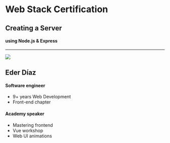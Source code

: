 
# Web Stack Certification

## Creating a Server

#### using Node.js & Express

---


<!-- this will go in the left part of the slide... -->

![](./slides/images/speaker.jpeg)

<!-- ... the rest goes to the right -->

## Eder Díaz

#### Software engineer

- 9+ years Web Development
- Front-end chapter

#### Academy speaker

- Mastering frontend
- Vue workshop
- Web UI animations
